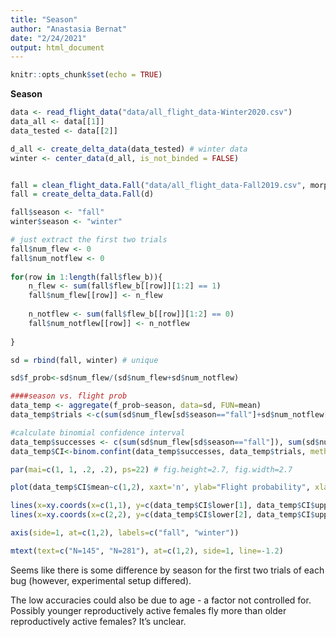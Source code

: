 ```yaml
---
title: "Season"
author: "Anastasia Bernat"
date: "2/24/2021"
output: html_document
---
```


```r
knitr::opts_chunk$set(echo = TRUE)
```

**Season**

```r
data <- read_flight_data("data/all_flight_data-Winter2020.csv")
data_all <- data[[1]]
data_tested <- data[[2]] 

d_all <- create_delta_data(data_tested) # winter data
winter <- center_data(d_all, is_not_binded = FALSE)


fall = clean_flight_data.Fall("data/all_flight_data-Fall2019.csv", morph_d)
fall = create_delta_data.Fall(d)

fall$season <- "fall"
winter$season <- "winter"
```

```r
# just extract the first two trials 
fall$num_flew <- 0
fall$num_notflew <- 0
  
for(row in 1:length(fall$flew_b)){
    n_flew <- sum(fall$flew_b[[row]][1:2] == 1)
    fall$num_flew[[row]] <- n_flew 
    
    n_notflew <- sum(fall$flew_b[[row]][1:2] == 0)
    fall$num_notflew[[row]] <- n_notflew
    
}
```

```r
sd = rbind(fall, winter) # unique
```

```r
sd$f_prob<-sd$num_flew/(sd$num_flew+sd$num_notflew)
```

```r
####season vs. flight prob
data_temp <- aggregate(f_prob~season, data=sd, FUN=mean)
data_temp$trials <-c(sum(sd$num_flew[sd$season=="fall"]+sd$num_notflew[sd$season=="fall"]), sum(sd$num_flew[sd$season=="winter"]+sd$num_notflew[sd$season=="winter"]))

#calculate binomial confidence interval
data_temp$successes <- c(sum(sd$num_flew[sd$season=="fall"]), sum(sd$num_flew[sd$season=="winter"]))
data_temp$CI<-binom.confint(data_temp$successes, data_temp$trials, methods="exact")
```


```r
par(mai=c(1, 1, .2, .2), ps=22) # fig.height=2.7, fig.width=2.7

plot(data_temp$CI$mean~c(1,2), xaxt='n', ylab="Flight probability", xlab="Season", ylim=c(0,1), xlim=c(0.5,2.5), cex=3, pch=19, col=c("red", "blue"))

lines(x=xy.coords(x=c(1,1), y=c(data_temp$CI$lower[1], data_temp$CI$upper[1])), lwd=3, col="red")
lines(x=xy.coords(x=c(2,2), y=c(data_temp$CI$lower[2], data_temp$CI$upper[2])), lwd=3, col="blue")

axis(side=1, at=c(1,2), labels=c("fall", "winter"))

mtext(text=c("N=145", "N=281"), at=c(1,2), side=1, line=-1.2)
```

Seems like there is some difference by season for the first two trials of each bug (however, experimental setup differed). 

The low accuracies could also be due to age - a factor not controlled for. Possibly younger reproductively active females fly more than older reproductively active females? It's unclear. 

